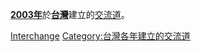 '''[[2003年|2003年]]'''於'''[[台灣|台灣]]'''建立的[[交流道|交流道]]。
{{Cat topic in year|topic=台灣建立的交流道|year=2003}}
[[Category:2003年台灣建立|Interchange]]
[[Category:台灣各年建立的交流道|Category:台灣各年建立的交流道]]